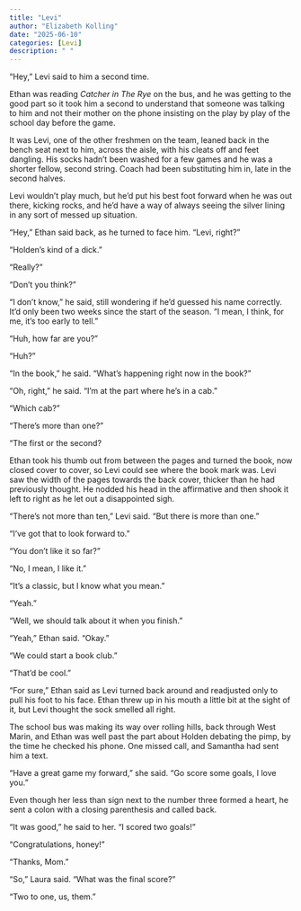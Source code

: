 ```yaml
---
title: "Levi"
author: "Elizabeth Kolling"
date: "2025-06-10"
categories: [Levi]
description: " "
---
```


“Hey,” Levi said to him a second time. 

Ethan was reading *Catcher in The Rye* on the bus, and he was getting to the good part so it took him a second to understand that someone was talking to him and not their mother on the phone insisting on the play by play of the school day before the game. 

It was Levi, one of the other freshmen on the team, leaned back in the bench seat next to him, across the aisle, with his cleats off and feet dangling. His socks hadn’t been washed for a few games and he was a shorter fellow, second string. Coach had been substituting him in, late in the second halves. 

Levi wouldn’t play much, but he'd put his best foot forward when he was out there, kicking rocks, and he'd have a way of always seeing the silver lining in any sort of messed up situation.

“Hey,” Ethan said back, as he turned to face him. “Levi, right?”

“Holden’s kind of a dick.” 

“Really?”

“Don’t you think?”

“I don’t know,” he said, still wondering if he'd guessed his name correctly. It'd only been two weeks since the start of the season. “I mean, I think, for me, it’s too early to tell.” 

“Huh, how far are you?” 

“Huh?”

“In the book,” he said. “What’s happening right now in the book?”

“Oh, right,” he said. “I’m at the part where he’s in a cab.”

“Which cab?”

“There’s more than one?”

“The first or the second?

Ethan took his thumb out from between the pages and turned the book, now closed cover to cover, so Levi could see where the book mark was. Levi saw the width of the pages towards the back cover, thicker than he had previously thought. He nodded his head in the affirmative and then shook it left to right as he let out a disappointed sigh.

“There’s not more than ten,” Levi said. “But there is more than one.” 

“I’ve got that to look forward to.”


“You don’t like it so far?”

“No, I mean, I like it.” 

“It’s a classic, but I know what you mean.”

“Yeah.”

“Well, we should talk about it when you finish.”

“Yeah,” Ethan said. “Okay.”	

“We could start a book club.”

“That’d be cool.”

“For sure,” Ethan said as Levi turned back around and readjusted only to pull his foot to his face. Ethan threw up in his mouth a little bit at the sight of it, but Levi thought the sock smelled all right. 

The school bus was making its way over rolling hills, back through West Marin, and Ethan was well past the part about Holden debating the pimp, by the time he checked his phone. One missed call, and Samantha had sent him a text.

“Have a great game my forward,” she said. “Go score some goals, I love you.” 

Even though her less than sign next to the number three formed a heart, he sent a colon with a closing parenthesis and called back. 

“It was good,” he said to her. “I scored two goals!”

“Congratulations, honey!” 

“Thanks, Mom.”

“So,” Laura said. “What was the final score?” 

“Two to one, us, them.”
 

